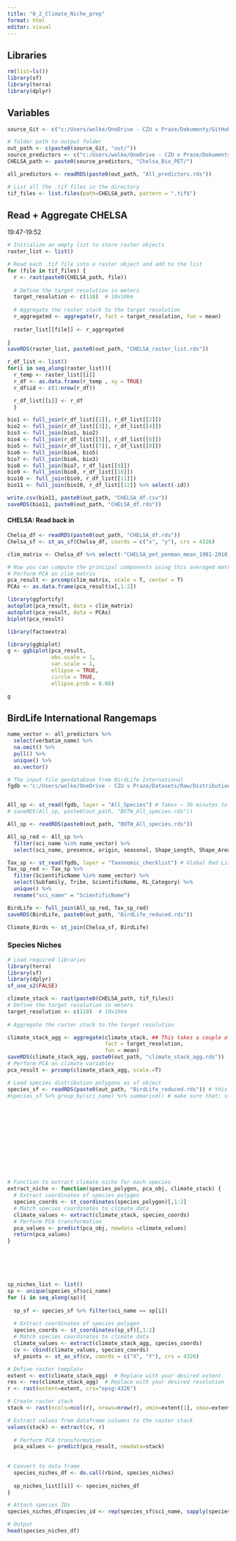 ```yaml
---
title: "0_2_Climate_Niche_prep"
format: html
editor: visual
---
```


## Libraries

```r
rm(list=ls())
library(sf)
library(terra)
library(dplyr)
```

## Variables

```r

source_Git <- c("c:/Users/wolke/OneDrive - CZU v Praze/Dokumenty/GitHub/BEAST_General_Procedures/Project_Frieda/StaticPredictors/")

# folder path to output folder
out_path <- c(paste0(source_Git, "out/"))
source_predictors <- c("c:/Users/wolke/OneDrive - CZU v Praze/Dokumenty/PhD_Projects/StaticPredictors/Data/")
CHELSA_path <- paste0(source_predictors, "Chelsa_Bio_PET/")

all_predictors <- readRDS(paste0(out_path, "All_predictors.rds"))

# List all the .tif files in the directory
tif_files <- list.files(path=CHELSA_path, pattern = ".tif$")
```

## Read + Aggregate CHELSA

19:47-19:52

```r

# Initialize an empty list to store raster objects
raster_list <- list()

# Read each .tif file into a raster object and add to the list
for (file in tif_files) {
  r <- rast(paste0(CHELSA_path, file))
  
  # Define the target resolution in meters
  target_resolution <- c(110)  # 10x10km
  
  # Aggregate the raster stack to the target resolution
  r_aggregated <- aggregate(r, fact = target_resolution, fun = mean)
  
  raster_list[[file]] <- r_aggregated
  
}
saveRDS(raster_list, paste0(out_path, "CHELSA_raster_list.rds"))

r_df_list <- list()
for(i in seq_along(raster_list)){
  r_temp <- raster_list[[i]]
  r_df <- as.data.frame(r_temp , xy = TRUE)
  r_df$id <- c(1:nrow(r_df))

  r_df_list[[i]] <- r_df
  }

bio1 <- full_join(r_df_list[[1]], r_df_list[[2]])
bio2 <- full_join(r_df_list[[3]], r_df_list[[4]])
bio3 <- full_join(bio1, bio2)
bio4 <- full_join(r_df_list[[5]], r_df_list[[6]])
bio5 <- full_join(r_df_list[[7]], r_df_list[[8]])
bio6 <- full_join(bio4, bio5)
bio7 <- full_join(bio6, bio3)
bio8 <- full_join(bio7, r_df_list[[9]])
bio9 <- full_join(bio8, r_df_list[[10]])
bio10 <- full_join(bio9, r_df_list[[11]])
bio11 <- full_join(bio10, r_df_list[[12]] %>% select(-id))

write.csv(bio11, paste0(out_path, "CHELSA_df.csv"))
saveRDS(bio11, paste0(out_path, "CHELSA_df.rds"))

```

#### CHELSA: Read back in

```r
Chelsa_df <- readRDS(paste0(out_path, "CHELSA_df.rds"))
Chelsa_sf <- st_as_sf(Chelsa_df, coords = c("x", "y"), crs = 4326)

clim_matrix <- Chelsa_df %>% select(-"CHELSA_pet_penman_mean_1981-2010_V.2.1", -x, -y, -id) 

# Now you can compute the principal components using this averaged matrix
# Perform PCA on clim_matrix
pca_result <- prcomp(clim_matrix, scale = T, center = T)
PCAs <- as.data.frame(pca_result$x[,1:2])

library(ggfortify) 
autoplot(pca_result, data = clim_matrix) 
autoplot(pca_result, data = PCAs)
biplot(pca_result)

library(factoextra)

library(ggbiplot)
g <- ggbiplot(pca_result,
              obs.scale = 1,
              var.scale = 1,
              ellipse = TRUE,
              circle = TRUE,
              ellipse.prob = 0.68)

g

```

## BirdLife International Rangemaps

```r
name_vector <- all_predictors %>% 
  select(verbatim_name) %>% 
  na.omit() %>% 
  pull() %>% 
  unique() %>% 
  as.vector() 

# The input file geodatabase from BirdLife International
fgdb <-"c:/Users/wolke/OneDrive - CZU v Praze/Datasets/Raw/Distributions/Birds_of_the_world/BOTW.gdb"


All_sp <- st_read(fgdb, layer = "All_Species") # Takes ~ 30 minutes to read in
# saveRDS(All_sp, paste0(out_path, "BOTW_All_species.rds"))

All_sp <- readRDS(paste0(out_path, "BOTW_All_species.rds"))

All_sp_red <- All_sp %>% 
  filter(sci_name %in% name_vector) %>% 
  select(sci_name, presence, origin, seasonal, Shape_Length, Shape_Area, Shape)

Tax_sp <- st_read(fgdb, layer = "Taxonomic_checklist") # Global Red List status
Tax_sp_red <- Tax_sp %>% 
  filter(ScientificName %in% name_vector) %>% 
  select(Subfamily, Tribe, ScientificName, RL_Category) %>% 
  unique() %>% 
  rename("sci_name" = "ScientificName")

BirdLife <- full_join(All_sp_red, Tax_sp_red)
saveRDS(BirdLife, paste0(out_path, "BirdLife_reduced.rds"))

Climate_Birds <- st_join(Chelsa_sf, BirdLife)

```

### Species Niches

```r
# Load required libraries
library(terra)
library(sf)
library(dplyr)
sf_use_s2(FALSE)

climate_stack <- rast(paste0(CHELSA_path, tif_files))
# Define the target resolution in meters
target_resolution <- c(110)  # 10x10km
  
# Aggregate the raster stack to the target resolution

climate_stack_agg <- aggregate(climate_stack, ## This takes a couple of minutes.
                               fact = target_resolution, 
                               fun = mean)
saveRDS(climate_stack_agg, paste0(out_path, "climate_stack_agg.rds"))
# Perform PCA on climate variables
pca_result <- prcomp(climate_stack_agg, scale.=T)

# Load species distribution polygons as sf object
species_sf <- readRDS(paste0(out_path, "BirdLife_reduced.rds")) # this takes a while
#species_sf %>% group_by(sci_name) %>% summarise() # make sure that: sf_use_s2(FALSE)













# Function to extract climate niche for each species
extract_niche <- function(species_polygon, pca_obj, climate_stack) {
  # Extract coordinates of species polygon
  species_coords <- st_coordinates(species_polygon)[,1:2]
  # Match species coordinates to climate data
  climate_values <- extract(climate_stack, species_coords)
  # Perform PCA transformation
  pca_values <- predict(pca_obj, newdata =climate_values)
  return(pca_values)
}






sp_niches_list <- list()
sp <- unique(species_sf$sci_name)
for (i in seq_along(sp)){
  
  sp_sf <- species_sf %>% filter(sci_name == sp[i])
  
  # Extract coordinates of species polygon
  species_coords <- st_coordinates(sp_sf)[,1:2]
  # Match species coordinates to climate data
  climate_values <- extract(climate_stack_agg, species_coords)
  cv <- cbind(climate_values, species_coords)
  sf_points <- st_as_sf(cv, coords = c("X", "Y"), crs = 4326)

# Define raster template
extent <- ext(climate_stack_agg)  # Replace with your desired extent
res <- res(climate_stack_agg)  # Replace with your desired resolution
r <- rast(extent=extent, crs="epsg:4326")

# Create raster stack
stack <- rast(ncols=ncol(r), nrows=nrow(r), xmin=extent[1], xmax=extent[2], ymin=extent[3], ymax=extent[4])

# Extract values from dataframe columns to the raster stack
values(stack) <- extract(cv, r)
  
  # Perform PCA transformation
  pca_values <- predict(pca_result, newdata=stack)
  
  
# Convert to data frame
  species_niches_df <- do.call(rbind, species_niches)
 
  sp_niches_list[[i]] <- species_niches_df
}

# Attach species IDs
species_niches_df$species_id <- rep(species_sf$sci_name, sapply(species_niches, nrow))

# Output
head(species_niches_df)




```

